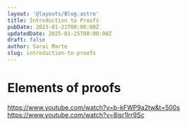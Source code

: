 ```yaml
---
layout: '@layouts/Blog.astro'
title: Introduction to Proofs
pubDate: 2025-01-21T00:00:00Z 
updatedDate: 2025-01-25T00:00:00Z 
draft: false
author: Sarai Marte
slug: introduction-to-proofs
---
```


# Elements of proofs

https://www.youtube.com/watch?v=b-kFWP9a2tw&t=500s
https://www.youtube.com/watch?v=8isr1lrr9Sc